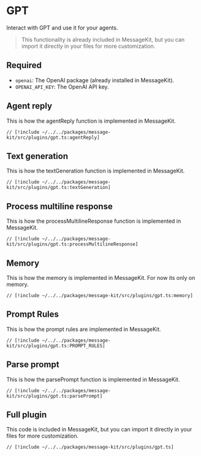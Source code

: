 # GPT

Interact with GPT and use it for your agents.

> This functionality is already included in MessageKit, but you can import it directly in your files for more customization.

## Required

- `openai`: The OpenAI package (already installed in MessageKit).
- `OPENAI_API_KEY`: The OpenAI API key.

## Agent reply

This is how the agentReply function is implemented in MessageKit.

```tsx [plugins/gpt.ts]
// [!include ~/../../packages/message-kit/src/plugins/gpt.ts:agentReply]
```

## Text generation

This is how the textGeneration function is implemented in MessageKit.

```tsx [plugins/gpt.ts]
// [!include ~/../../packages/message-kit/src/plugins/gpt.ts:textGeneration]
```

## Process multiline response

This is how the processMultilineResponse function is implemented in MessageKit.

```tsx [plugins/gpt.ts]
// [!include ~/../../packages/message-kit/src/plugins/gpt.ts:processMultilineResponse]
```

## Memory

This is how the memory is implemented in MessageKit. For now its only on memory.

```tsx [plugins/gpt.ts]
// [!include ~/../../packages/message-kit/src/plugins/gpt.ts:memory]
```

## Prompt Rules

This is how the prompt rules are implemented in MessageKit.

```tsx [plugins/gpt.ts]
// [!include ~/../../packages/message-kit/src/plugins/gpt.ts:PROMPT_RULES]
```

## Parse prompt

This is how the parsePrompt function is implemented in MessageKit.

```tsx [plugins/gpt.ts]
// [!include ~/../../packages/message-kit/src/plugins/gpt.ts:parsePrompt]
```

## Full plugin

This code is included in MessageKit, but you can import it directly in your files for more customization.

```tsx [plugins/gpt.ts]
// [!include ~/../../packages/message-kit/src/plugins/gpt.ts]
```
